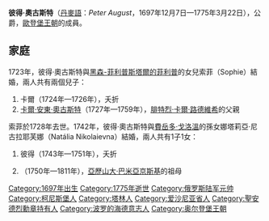 {{Unreferenced|time=2020-11-02T07:17:11+00:00}}
{{Infobox noble
| name        = 彼得·奧古斯特
| title       = 什勒斯維希-霍爾斯坦-森訥堡-貝克公爵
| image       = Peter August, Duke of Schleswig-Holstein-Sonderburg-Beck.jpg
| birth_date  = {{Birth date|1697|12|07|df=y}}
| birth_place = [[柯尼斯堡|柯尼斯堡]]
| death_date  = {{Death date and age|1775|03|22|1697|12|07|df=y}}
| death_place = [[塔林|塔林]]
| noble family= [[歐登堡王朝|歐登堡王朝]]
| father      = [[腓特烈·路德維希_(什勒斯維希-霍爾斯坦-森訥堡-貝克)|什勒斯維希-霍爾斯坦-森訥堡-貝克公爵腓特烈·路德維希]]
| mother      = [[什勒斯維希-霍爾斯坦-森訥堡-奧古斯滕堡的路易絲·夏洛特|什勒斯維希-霍爾斯坦-森訥堡-奧古斯滕堡的路易絲·夏洛特]]
}}

'''彼得·奧古斯特'''（[[丹麥語|丹麥語]]：''Peter August''，1697年12月7日—1775年3月22日），{{le|什勒斯維希-霍爾斯坦-森訥堡-貝克|Schleswig-Holstein-Sonderburg-Beck}}公爵，[[歐登堡王朝|歐登堡王朝]]的成員。

== 家庭 ==
1723年，彼得·奧古斯特與[[菲利普_(黑森-菲利普斯塔爾)|黑森-菲利普斯塔爾的菲利普]]的女兒索菲（Sophie）結婚，兩人共有兩個兒子：
# 卡爾（1724年—1726年），夭折
# [[卡爾·安東·奧古斯特|卡爾·安東·奧古斯特]]（1727年—1759年），[[腓特烈·卡爾·路德維希|腓特烈·卡爾·路德維希]]的父親

索菲於1728年去世。1742年，彼得·奧古斯特與[[费岳多|費岳多·戈洛溫]]的孫女娜塔莉亞·尼古拉耶芙娜（Natália Nikolaievna）結婚，兩人共有1子1女：
# 彼得（1743年—1751年），夭折
# {{le|卡塔里娜 (什勒斯維希-霍爾斯坦-森訥堡-貝克)|Princess Catherine of Schleswig-Holstein-Sonderburg-Beck|卡塔里娜}}（1750年—1811年），[[亞歷山大·伊萬諾維奇·巴米亞京斯基|亞歷山大·巴米亞京斯基]]的祖母

{{俄羅斯沙皇國及俄羅斯帝國陸軍元帥}}
[[Category:1697年出生|Category:1697年出生]]
[[Category:1775年逝世|Category:1775年逝世]]
[[Category:俄罗斯陆军元帅|Category:俄罗斯陆军元帅]]
[[Category:柯尼斯堡人|Category:柯尼斯堡人]]
[[Category:塔林人|Category:塔林人]]
[[Category:爱沙尼亚省人|Category:爱沙尼亚省人]]
[[Category:聖安德烈勳章持有人|Category:聖安德烈勳章持有人]]
[[Category:波罗的海德意志人|Category:波罗的海德意志人]]
[[Category:奥尔登堡王朝|Category:奥尔登堡王朝]]